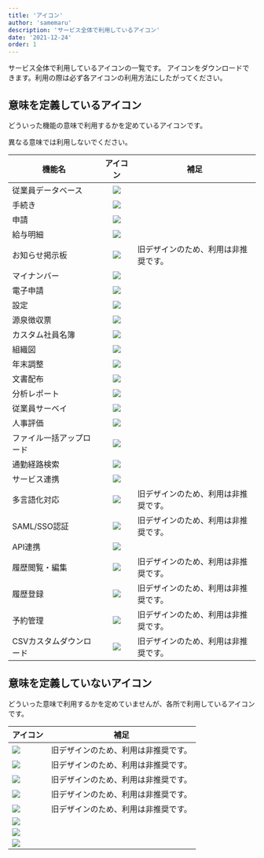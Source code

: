 ```yaml
---
title: 'アイコン'
author: 'samemaru'
description: 'サービス全体で利用しているアイコン'
date: '2021-12-24'
order: 1
---
```


サービス全体で利用しているアイコンの一覧です。
アイコンをダウンロードできます。利用の際は必ず各アイコンの利用方法にしたがってください。


## 意味を定義しているアイコン

どういった機能の意味で利用するかを定めているアイコンです。

異なる意味では利用しないでください。

| 機能名 | アイコン | 補足 |
| --- | :---: | --- |
| 従業員データベース | ![](./images/icons/outline/Black/従業員データベース.png) |  |
| 手続き | ![](./images/icons/outline/Black/手続き.png) |  |
| 申請 | ![](./images/icons/outline/Black/申請.png) |  |
| 給与明細 | ![](./images/icons/outline/Black/給与明細.png) |  |
| お知らせ掲示板 | ![](./images/icons/outline/Black/お知らせ掲示板.png) | 旧デザインのため、利用は非推奨です。 |
| マイナンバー | ![](./images/icons/outline/Black/マイナンバー.png) |  |
| 電子申請 | ![](./images/icons/outline/Black/電子申請.png) |  |
| 設定 | ![](./images/icons/outline/Black/設定.png) |  |
| 源泉徴収票 | ![](./images/icons/outline/Black/源泉徴収票.png) |  |
| カスタム社員名簿 | ![](./images/icons/outline/Black/カスタム社員名簿.png) |  |
| 組織図 | ![](./images/icons/outline/Black/組織図.png) |  |
| 年末調整 | ![](./images/icons/outline/Black/年末調整.png) |  |
| 文書配布 | ![](./images/icons/outline/Black/文書配布.png) |  |
| 分析レポート | ![](./images/icons/outline/Black/分析レポート.png) |  |
| 従業員サーベイ | ![](./images/icons/outline/Black/従業員サーベイ.png) |  |
| 人事評価 | ![](./images/icons/outline/Black/人事評価.png) |  |
| ファイル一括アップロード | ![](./images/icons/outline/Black/ファイル一括アップロード.png) |  |
| 通勤経路検索 | ![](./images/icons/outline/Black/通勤経路検索.png) |  |
| サービス連携 | ![](./images/icons/outline/Black/サービス連携.png) |  |
| 多言語化対応 | ![](./images/icons/旧デザイン/Black/多言語化対応（旧デザインのため非推奨）.png) | 旧デザインのため、利用は非推奨です。 |
| SAML/SSO認証 | ![](./images/icons/旧デザイン/Black/SAML_SSO認証（旧デザインのため非推奨）.png) | 旧デザインのため、利用は非推奨です。 |
| API連携 | ![](./images/icons/outline/Black/API連携.png) |  |
| 履歴閲覧・編集 | ![](./images/icons/旧デザイン/Black/履歴閲覧・編集（旧デザインのため非推奨）.png) | 旧デザインのため、利用は非推奨です。 |
| 履歴登録 | ![](./images/icons/旧デザイン/Black/履歴登録（旧デザインのため非推奨）.png) | 旧デザインのため、利用は非推奨です。 |
| 予約管理 | ![](./images/icons/旧デザイン/Black/予約管理（旧デザインのため非推奨）.png) | 旧デザインのため、利用は非推奨です。 |
| CSVカスタムダウンロード | ![](./images/icons/旧デザイン/Black/CSVカスタムダウンロード（旧デザインのため非推奨）.png) | 旧デザインのため、利用は非推奨です。 |


## 意味を定義していないアイコン

どういった意味で利用するかを定めていませんが、各所で利用しているアイコンです。

| アイコン | 補足 |
| --- | --- |
| ![](./images/icons/旧デザイン/Black/calculator（旧デザインのため非推奨）.png) | 旧デザインのため、利用は非推奨です。 |
| ![](./images/icons/旧デザイン/Black/calendar（旧デザインのため非推奨）.png) | 旧デザインのため、利用は非推奨です。 |
| ![](./images/icons/旧デザイン/Black/clock（旧デザインのため非推奨）.png) | 旧デザインのため、利用は非推奨です。 |
| ![](./images/icons/旧デザイン/Black/person_clock（旧デザインのため非推奨）.png) | 旧デザインのため、利用は非推奨です。 |
| ![](./images/icons/旧デザイン/Black/persons（旧デザインのため非推奨）.png) | 旧デザインのため、利用は非推奨です。 |
| ![](./images/icons/solid/Black/意味を限定しないアイコン/security.png) |  |
| ![](./images/icons/solid/Black/意味を限定しないアイコン/support.png) |  |
| ![](./images/icons/solid/Black/意味を限定しないアイコン/yen.png) |  |